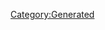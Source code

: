 {{Database/Diva/DivaInfo
 |Attr=4
 |ID=10
 |BodyId=1
 |PersonalityId=3
 |Enabled=2
 |LIOGKHIGJKN=44
 |HomeBgId=14
}}
{{DivaStat
 |Level=0
 |Life=9999
 |Soul=180
 |Vocal=240
 |Charm=180
 |Fold=50
 |Support=50
}}
{{DivaStat
 |Level=1
 |Life=9999
 |Soul=180
 |Vocal=265
 |Charm=180
 |Fold=50
 |Support=50
}}
{{DivaStat
 |Level=2
 |Life=9999
 |Soul=180
 |Vocal=265
 |Charm=200
 |Fold=50
 |Support=50
}}
{{DivaStat
 |Level=3
 |Life=9999
 |Soul=200
 |Vocal=265
 |Charm=200
 |Fold=50
 |Support=50
}}
{{DivaStat
 |Level=4
 |Life=9999
 |Soul=200
 |Vocal=290
 |Charm=200
 |Fold=50
 |Support=50
}}
{{DivaStat
 |Level=5
 |Life=9999
 |Soul=200
 |Vocal=290
 |Charm=220
 |Fold=50
 |Support=50
}}
{{DivaStat
 |Level=6
 |Life=9999
 |Soul=220
 |Vocal=290
 |Charm=220
 |Fold=50
 |Support=50
}}
{{DivaStat
 |Level=7
 |Life=9999
 |Soul=220
 |Vocal=315
 |Charm=220
 |Fold=50
 |Support=50
}}
{{DivaStat
 |Level=8
 |Life=9999
 |Soul=220
 |Vocal=315
 |Charm=240
 |Fold=50
 |Support=50
}}
{{DivaStat
 |Level=9
 |Life=9999
 |Soul=240
 |Vocal=315
 |Charm=240
 |Fold=50
 |Support=50
}}
{{DivaStat
 |Level=10
 |Life=9999
 |Soul=240
 |Vocal=340
 |Charm=240
 |Fold=50
 |Support=50
}}
{{DivaStat
 |Level=11
 |Life=9999
 |Soul=240
 |Vocal=340
 |Charm=260
 |Fold=50
 |Support=50
}}
{{DivaStat
 |Level=12
 |Life=9999
 |Soul=260
 |Vocal=340
 |Charm=260
 |Fold=50
 |Support=50
}}
{{DivaStat
 |Level=13
 |Life=9999
 |Soul=260
 |Vocal=365
 |Charm=260
 |Fold=50
 |Support=50
}}
{{DivaStat
 |Level=14
 |Life=9999
 |Soul=260
 |Vocal=365
 |Charm=280
 |Fold=50
 |Support=50
}}
{{DivaStat
 |Level=15
 |Life=9999
 |Soul=280
 |Vocal=365
 |Charm=280
 |Fold=50
 |Support=50
}}
{{DivaStat
 |Level=16
 |Life=9999
 |Soul=280
 |Vocal=390
 |Charm=280
 |Fold=50
 |Support=50
}}
{{DivaStat
 |Level=17
 |Life=9999
 |Soul=280
 |Vocal=390
 |Charm=300
 |Fold=50
 |Support=50
}}
{{DivaStat
 |Level=18
 |Life=9999
 |Soul=300
 |Vocal=390
 |Charm=300
 |Fold=50
 |Support=50
}}
{{DivaStat
 |Level=19
 |Life=9999
 |Soul=300
 |Vocal=415
 |Charm=300
 |Fold=50
 |Support=50
}}
{{DivaStat
 |Level=20
 |Life=9999
 |Soul=300
 |Vocal=415
 |Charm=320
 |Fold=50
 |Support=50
}}
{{DivaStat
 |Level=21
 |Life=9999
 |Soul=320
 |Vocal=415
 |Charm=320
 |Fold=50
 |Support=50
}}
{{DivaStat
 |Level=22
 |Life=9999
 |Soul=320
 |Vocal=440
 |Charm=320
 |Fold=50
 |Support=50
}}
{{DivaStat
 |Level=23
 |Life=9999
 |Soul=320
 |Vocal=440
 |Charm=340
 |Fold=50
 |Support=50
}}
{{DivaStat
 |Level=24
 |Life=9999
 |Soul=340
 |Vocal=440
 |Charm=340
 |Fold=50
 |Support=50
}}
{{DivaStat
 |Level=25
 |Life=9999
 |Soul=340
 |Vocal=465
 |Charm=340
 |Fold=50
 |Support=50
}}
{{DivaStat
 |Level=26
 |Life=9999
 |Soul=340
 |Vocal=465
 |Charm=360
 |Fold=50
 |Support=50
}}
{{DivaStat
 |Level=27
 |Life=9999
 |Soul=360
 |Vocal=465
 |Charm=360
 |Fold=50
 |Support=50
}}
{{DivaStat
 |Level=28
 |Life=9999
 |Soul=360
 |Vocal=490
 |Charm=360
 |Fold=50
 |Support=50
}}
{{DivaStat
 |Level=29
 |Life=9999
 |Soul=360
 |Vocal=490
 |Charm=380
 |Fold=50
 |Support=50
}}
{{DivaStat
 |Level=30
 |Life=9999
 |Soul=380
 |Vocal=490
 |Charm=380
 |Fold=50
 |Support=50
}}
{{DivaStat
 |Level=31
 |Life=9999
 |Soul=380
 |Vocal=515
 |Charm=380
 |Fold=50
 |Support=50
}}
{{DivaStat
 |Level=32
 |Life=9999
 |Soul=380
 |Vocal=515
 |Charm=400
 |Fold=50
 |Support=50
}}
{{DivaStat
 |Level=33
 |Life=9999
 |Soul=400
 |Vocal=515
 |Charm=400
 |Fold=50
 |Support=50
}}
{{DivaStat
 |Level=34
 |Life=9999
 |Soul=400
 |Vocal=540
 |Charm=400
 |Fold=50
 |Support=50
}}
{{DivaStat
 |Level=35
 |Life=9999
 |Soul=400
 |Vocal=540
 |Charm=420
 |Fold=50
 |Support=50
}}
{{DivaStat
 |Level=36
 |Life=9999
 |Soul=420
 |Vocal=540
 |Charm=420
 |Fold=50
 |Support=50
}}
{{DivaStat
 |Level=37
 |Life=9999
 |Soul=420
 |Vocal=565
 |Charm=420
 |Fold=50
 |Support=50
}}
{{DivaStat
 |Level=38
 |Life=9999
 |Soul=420
 |Vocal=565
 |Charm=440
 |Fold=50
 |Support=50
}}
{{DivaStat
 |Level=39
 |Life=9999
 |Soul=440
 |Vocal=565
 |Charm=440
 |Fold=50
 |Support=50
}}
{{DivaStat
 |Level=40
 |Life=9999
 |Soul=440
 |Vocal=590
 |Charm=440
 |Fold=50
 |Support=50
}}
{{DivaStat
 |Level=41
 |Life=9999
 |Soul=440
 |Vocal=590
 |Charm=460
 |Fold=50
 |Support=50
}}
{{DivaStat
 |Level=42
 |Life=9999
 |Soul=460
 |Vocal=590
 |Charm=460
 |Fold=50
 |Support=50
}}
{{DivaStat
 |Level=43
 |Life=9999
 |Soul=460
 |Vocal=615
 |Charm=460
 |Fold=50
 |Support=50
}}
{{DivaStat
 |Level=44
 |Life=9999
 |Soul=460
 |Vocal=615
 |Charm=480
 |Fold=50
 |Support=50
}}
{{DivaStat
 |Level=45
 |Life=9999
 |Soul=480
 |Vocal=615
 |Charm=480
 |Fold=50
 |Support=50
}}
{{DivaStat
 |Level=46
 |Life=9999
 |Soul=480
 |Vocal=640
 |Charm=480
 |Fold=50
 |Support=50
}}
{{DivaStat
 |Level=47
 |Life=9999
 |Soul=480
 |Vocal=640
 |Charm=500
 |Fold=50
 |Support=50
}}
{{DivaStat
 |Level=48
 |Life=9999
 |Soul=500
 |Vocal=640
 |Charm=500
 |Fold=50
 |Support=50
}}
{{DivaStat
 |Level=49
 |Life=9999
 |Soul=500
 |Vocal=665
 |Charm=500
 |Fold=50
 |Support=50
}}
{{DivaStat
 |Level=50
 |Life=9999
 |Soul=500
 |Vocal=665
 |Charm=520
 |Fold=50
 |Support=50
}}
{{DivaStat
 |Level=51
 |Life=9999
 |Soul=520
 |Vocal=665
 |Charm=520
 |Fold=50
 |Support=50
}}
{{DivaStat
 |Level=52
 |Life=9999
 |Soul=520
 |Vocal=690
 |Charm=520
 |Fold=50
 |Support=50
}}
{{DivaStat
 |Level=53
 |Life=9999
 |Soul=520
 |Vocal=690
 |Charm=540
 |Fold=50
 |Support=50
}}
{{DivaStat
 |Level=54
 |Life=9999
 |Soul=540
 |Vocal=690
 |Charm=540
 |Fold=50
 |Support=50
}}
{{DivaStat
 |Level=55
 |Life=9999
 |Soul=540
 |Vocal=715
 |Charm=540
 |Fold=50
 |Support=50
}}
{{DivaStat
 |Level=56
 |Life=9999
 |Soul=540
 |Vocal=715
 |Charm=560
 |Fold=50
 |Support=50
}}
{{DivaStat
 |Level=57
 |Life=9999
 |Soul=560
 |Vocal=715
 |Charm=560
 |Fold=50
 |Support=50
}}
{{DivaStat
 |Level=58
 |Life=9999
 |Soul=560
 |Vocal=740
 |Charm=560
 |Fold=50
 |Support=50
}}
{{DivaStat
 |Level=59
 |Life=9999
 |Soul=560
 |Vocal=740
 |Charm=580
 |Fold=50
 |Support=50
}}
{{DivaStat
 |Level=60
 |Life=9999
 |Soul=580
 |Vocal=740
 |Charm=580
 |Fold=50
 |Support=50
}}
{{DivaStat
 |Level=61
 |Life=9999
 |Soul=580
 |Vocal=765
 |Charm=580
 |Fold=50
 |Support=50
}}
{{DivaStat
 |Level=62
 |Life=9999
 |Soul=580
 |Vocal=765
 |Charm=600
 |Fold=50
 |Support=50
}}
{{DivaStat
 |Level=63
 |Life=9999
 |Soul=600
 |Vocal=765
 |Charm=600
 |Fold=50
 |Support=50
}}
{{DivaStat
 |Level=64
 |Life=9999
 |Soul=600
 |Vocal=790
 |Charm=600
 |Fold=50
 |Support=50
}}
{{DivaStat
 |Level=65
 |Life=9999
 |Soul=600
 |Vocal=790
 |Charm=620
 |Fold=50
 |Support=50
}}
{{DivaStat
 |Level=66
 |Life=9999
 |Soul=620
 |Vocal=790
 |Charm=620
 |Fold=50
 |Support=50
}}
{{DivaStat
 |Level=67
 |Life=9999
 |Soul=620
 |Vocal=815
 |Charm=620
 |Fold=50
 |Support=50
}}
{{DivaStat
 |Level=68
 |Life=9999
 |Soul=620
 |Vocal=815
 |Charm=640
 |Fold=50
 |Support=50
}}
{{DivaStat
 |Level=69
 |Life=9999
 |Soul=640
 |Vocal=815
 |Charm=640
 |Fold=50
 |Support=50
}}
{{DivaStat
 |Level=70
 |Life=9999
 |Soul=640
 |Vocal=840
 |Charm=640
 |Fold=50
 |Support=50
}}
{{DivaStat
 |Level=71
 |Life=9999
 |Soul=640
 |Vocal=840
 |Charm=660
 |Fold=50
 |Support=50
}}
{{DivaStat
 |Level=72
 |Life=9999
 |Soul=660
 |Vocal=840
 |Charm=660
 |Fold=50
 |Support=50
}}
{{DivaStat
 |Level=73
 |Life=9999
 |Soul=660
 |Vocal=865
 |Charm=660
 |Fold=50
 |Support=50
}}
{{DivaStat
 |Level=74
 |Life=9999
 |Soul=660
 |Vocal=865
 |Charm=680
 |Fold=50
 |Support=50
}}
{{DivaStat
 |Level=75
 |Life=9999
 |Soul=680
 |Vocal=865
 |Charm=680
 |Fold=50
 |Support=50
}}
{{DivaStat
 |Level=76
 |Life=9999
 |Soul=680
 |Vocal=890
 |Charm=680
 |Fold=50
 |Support=50
}}
{{DivaStat
 |Level=77
 |Life=9999
 |Soul=680
 |Vocal=890
 |Charm=700
 |Fold=50
 |Support=50
}}
{{DivaStat
 |Level=78
 |Life=9999
 |Soul=700
 |Vocal=890
 |Charm=700
 |Fold=50
 |Support=50
}}
{{DivaStat
 |Level=79
 |Life=9999
 |Soul=700
 |Vocal=915
 |Charm=700
 |Fold=50
 |Support=50
}}
{{DivaStat
 |Level=80
 |Life=9999
 |Soul=700
 |Vocal=915
 |Charm=720
 |Fold=50
 |Support=50
}}
{{DivaStat
 |Level=81
 |Life=9999
 |Soul=720
 |Vocal=915
 |Charm=720
 |Fold=50
 |Support=50
}}
{{DivaStat
 |Level=82
 |Life=9999
 |Soul=720
 |Vocal=940
 |Charm=720
 |Fold=50
 |Support=50
}}
{{DivaStat
 |Level=83
 |Life=9999
 |Soul=720
 |Vocal=940
 |Charm=740
 |Fold=50
 |Support=50
}}
{{DivaStat
 |Level=84
 |Life=9999
 |Soul=740
 |Vocal=940
 |Charm=740
 |Fold=50
 |Support=50
}}
{{DivaStat
 |Level=85
 |Life=9999
 |Soul=740
 |Vocal=965
 |Charm=740
 |Fold=50
 |Support=50
}}
{{DivaStat
 |Level=86
 |Life=9999
 |Soul=740
 |Vocal=965
 |Charm=760
 |Fold=50
 |Support=50
}}
{{DivaStat
 |Level=87
 |Life=9999
 |Soul=760
 |Vocal=965
 |Charm=760
 |Fold=50
 |Support=50
}}
{{DivaStat
 |Level=88
 |Life=9999
 |Soul=760
 |Vocal=990
 |Charm=760
 |Fold=50
 |Support=50
}}
{{DivaStat
 |Level=89
 |Life=9999
 |Soul=760
 |Vocal=990
 |Charm=780
 |Fold=50
 |Support=50
}}
{{DivaStat
 |Level=90
 |Life=9999
 |Soul=780
 |Vocal=990
 |Charm=780
 |Fold=50
 |Support=50
}}
{{DivaStat
 |Level=91
 |Life=9999
 |Soul=780
 |Vocal=1015
 |Charm=780
 |Fold=50
 |Support=50
}}
{{DivaStat
 |Level=92
 |Life=9999
 |Soul=780
 |Vocal=1015
 |Charm=800
 |Fold=50
 |Support=50
}}
{{DivaStat
 |Level=93
 |Life=9999
 |Soul=800
 |Vocal=1015
 |Charm=800
 |Fold=50
 |Support=50
}}
{{DivaStat
 |Level=94
 |Life=9999
 |Soul=800
 |Vocal=1040
 |Charm=800
 |Fold=50
 |Support=50
}}
{{DivaStat
 |Level=95
 |Life=9999
 |Soul=800
 |Vocal=1040
 |Charm=820
 |Fold=50
 |Support=50
}}
{{DivaStat
 |Level=96
 |Life=9999
 |Soul=820
 |Vocal=1040
 |Charm=820
 |Fold=50
 |Support=50
}}
{{DivaStat
 |Level=97
 |Life=9999
 |Soul=820
 |Vocal=1065
 |Charm=820
 |Fold=50
 |Support=50
}}
{{DivaStat
 |Level=98
 |Life=9999
 |Soul=820
 |Vocal=1065
 |Charm=840
 |Fold=50
 |Support=50
}}
{{DivaStat
 |Level=99
 |Life=9999
 |Soul=840
 |Vocal=1065
 |Charm=840
 |Fold=50
 |Support=50
}}
{{DivaStat
 |Level=100
 |Life=9999
 |Soul=840
 |Vocal=1090
 |Charm=840
 |Fold=50
 |Support=50
}}
{{DivaStat
 |Level=101
 |Life=9999
 |Soul=840
 |Vocal=1090
 |Charm=860
 |Fold=50
 |Support=50
}}
{{DivaStat
 |Level=102
 |Life=9999
 |Soul=860
 |Vocal=1090
 |Charm=860
 |Fold=50
 |Support=50
}}
{{DivaStat
 |Level=103
 |Life=9999
 |Soul=860
 |Vocal=1115
 |Charm=860
 |Fold=50
 |Support=50
}}
{{DivaStat
 |Level=104
 |Life=9999
 |Soul=860
 |Vocal=1115
 |Charm=880
 |Fold=50
 |Support=50
}}
{{DivaStat
 |Level=105
 |Life=9999
 |Soul=880
 |Vocal=1115
 |Charm=880
 |Fold=50
 |Support=50
}}
{{DivaStat
 |Level=106
 |Life=9999
 |Soul=880
 |Vocal=1140
 |Charm=880
 |Fold=50
 |Support=50
}}
{{DivaStat
 |Level=107
 |Life=9999
 |Soul=880
 |Vocal=1140
 |Charm=900
 |Fold=50
 |Support=50
}}
{{DivaStat
 |Level=108
 |Life=9999
 |Soul=900
 |Vocal=1140
 |Charm=900
 |Fold=50
 |Support=50
}}
{{DivaStat
 |Level=109
 |Life=9999
 |Soul=900
 |Vocal=1165
 |Charm=900
 |Fold=50
 |Support=50
}}
{{DivaStat
 |Level=110
 |Life=9999
 |Soul=900
 |Vocal=1165
 |Charm=920
 |Fold=50
 |Support=50
}}
{{DivaStat
 |Level=111
 |Life=9999
 |Soul=920
 |Vocal=1165
 |Charm=920
 |Fold=50
 |Support=50
}}
{{DivaStat
 |Level=112
 |Life=9999
 |Soul=920
 |Vocal=1190
 |Charm=920
 |Fold=50
 |Support=50
}}
{{DivaStat
 |Level=113
 |Life=9999
 |Soul=920
 |Vocal=1190
 |Charm=940
 |Fold=50
 |Support=50
}}
{{DivaStat
 |Level=114
 |Life=9999
 |Soul=940
 |Vocal=1190
 |Charm=940
 |Fold=50
 |Support=50
}}
{{DivaStat
 |Level=115
 |Life=9999
 |Soul=940
 |Vocal=1215
 |Charm=940
 |Fold=50
 |Support=50
}}
{{DivaStat
 |Level=116
 |Life=9999
 |Soul=940
 |Vocal=1215
 |Charm=960
 |Fold=50
 |Support=50
}}
{{DivaStat
 |Level=117
 |Life=9999
 |Soul=960
 |Vocal=1215
 |Charm=960
 |Fold=50
 |Support=50
}}
{{DivaStat
 |Level=118
 |Life=9999
 |Soul=960
 |Vocal=1240
 |Charm=960
 |Fold=50
 |Support=50
}}
{{DivaStat
 |Level=119
 |Life=9999
 |Soul=960
 |Vocal=1240
 |Charm=980
 |Fold=50
 |Support=50
}}
{{DivaStat
 |Level=120
 |Life=9999
 |Soul=980
 |Vocal=1240
 |Charm=980
 |Fold=50
 |Support=50
}}
[[Category:Generated]]
